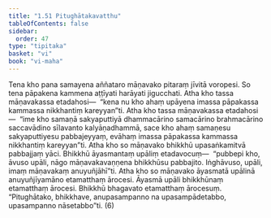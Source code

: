```yaml
---
title: "1.51 Pitughātakavatthu"
tableOfContents: false
sidebar:
  order: 47
type: "tipitaka"
basket: "vi"
book: "vi-maha"
---
```



<DynamicBreadcrumb />

<Division number="113" book="vi-maha" bookNo="3" page="122">

<Paragraph number="487" book="vi-maha">
Tena kho pana samayena aññataro māṇavako pitaraṃ jīvitā voropesi. So tena pāpakena kammena aṭṭīyati harāyati jigucchati. Atha kho tassa māṇavakassa etadahosi—  “kena nu kho ahaṃ upāyena imassa pāpakassa kammassa nikkhantiṃ kareyyan”ti. Atha kho tassa māṇavakassa etadahosi—  “ime kho samaṇā sakyaputtiyā dhammacārino samacārino brahmacārino saccavādino sīlavanto kalyāṇadhammā, sace kho ahaṃ samaṇesu sakyaputtiyesu pabbajeyyaṃ, evāhaṃ imassa pāpakassa kammassa nikkhantiṃ kareyyan”ti. Atha kho so māṇavako bhikkhū upasaṅkamitvā pabbajjaṃ yāci. Bhikkhū āyasmantaṃ upāliṃ etadavocuṃ—  “pubbepi kho, āvuso upāli, nāgo māṇavakavaṇṇena bhikkhūsu pabbajito. Iṅghāvuso, upāli, imaṃ māṇavakaṃ anuyuñjāhī”ti. Atha kho so māṇavako āyasmatā upālinā anuyuñjīyamāno etamatthaṃ ārocesi. Āyasmā upāli bhikkhūnaṃ etamatthaṃ ārocesi. Bhikkhū bhagavato etamatthaṃ ārocesuṃ. “Pitughātako, bhikkhave, anupasampanno na upasampādetabbo, upasampanno nāsetabbo”ti. (6)
</Paragraph>
</Division>